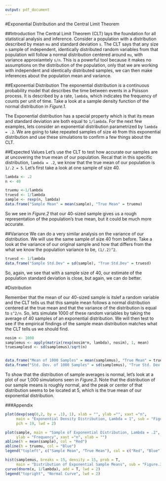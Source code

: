 ```yaml
---
output: pdf_document
---
```

#Exponential Distribution and the Central Limit Theorem

##Introduction
The Central Limit Theorem (CLT) lays the foundation for all statistical analysis and inference. Consider a population with a distribution described by mean `mu` and standard deviation `s`. The CLT says that any size `n` sample of independent, identically distributed random variables from that population will follow a normal distribution centered around `mu`, with variance approxiamtely `s/n`. This is a powerful tool because it makes no assumptions on the distribution of the population, only that we are working with independent and identically distributed samples, we can then make inferences about the population mean and variance.

##Exponential Distribution
The exponential distribution is a continuous probability model that describes the time between events in a Poisson process. It is described by a rate, `lambda`, which indicates the frequency of counts per unit of time. Take a look at a sample density function of the normal distribution in *Figure.1*.


The Exponential distribution has a special property which is that its mean and standard deviation are both equal to `1/lambda`. For the next few examples, lets consider an exponential distribution parametrized by `lambda = .2`. We are going to take repeated samples of size `40` from this exponential distribution and use these simulations to confirm a few things about the CLT.


##Expected Values
Let's use the CLT to test how accurate our samples are at uncovering the true mean of our population. Recal that in this specific distribution, `lambda = .2`, we know that the true mean of our population is `1/.2 = 5`. Let's first take a look at one sample of size 40.
```r
lambda <- .2
n <- 40

truemu <-1/lambda
truesd <- 1/lambda
sample <- rexp(n, lambda)
data.frame("Sample Mean" = mean(sample), "True Mean" = truemu)
```



So we see in *Figure.2* that our 40-sized sample gives us a rough representation of the population's true mean, but it could be much more accurate.

##Variance
We can do a very similar analysis on the variance of our distribution. We will use the same sample of size 40 from before. Take a look at the variance of our original sample and how that differs from the what we know the population variance to be, `(1/.2)^2`.

``` r
truesd <- 1/lambda
data.frame("Sample Std.Dev" = sd(sample), "True Std.Dev" = truesd)
```
So, again, we see that with a sample size of 40, our estimate of the population standard deviation is close, but again, we can do better.


#Distribution

Remember that the mean of our 40-sized sample is itslef a random variable and the CLT tells us that this sample mean follows a normal distribution centered at the true mean and that the variance of the distribution is equal to `s^2/n`. So, lets simulate 1000 of these random variables by taking the average of 40 samples of an exponential distribution. We will then test to see if the empirical findings of the sample mean distribution matches what the CLT tells us we should find.
``` r
nosim <- 1000
samplemus <- apply(matrix(rexp(nosim*n, lambda), nosim), 1, mean)
truesamplesd <- sd(samplemus)/sqrt(n) 


data.frame("Mean of 1000 Samples" = mean(samplemus), "True Mean" = truemu)
data.frame("Std. Dev. of 1000 Samples" = sd(samplemus), "True Std. Dev." = truesamplesd)
```

To show that the distribution of sample averages is normal, let's look at a plot of our 1,000 simulations seen in *Figure.3*. Note that the distribution of our sample means is roughly normal, and the peak or center of that distribution seems to be located at 5, which is the true mean of our exponential distribution.

###Appendix
```r
plot(dexp(seq(0,2, by = .1), 1), xlab = "", ylab ="", xaxt ="n",
     main = "Exponential Density Distribution, Lambda = 1", sub = "Figure.1",
     pch = 19, lwd = 2)
```

```r
plot(sample, main = "Sample of Exponential Distribution, Lambda = .2", sub = "Figure.2", 
     ylab = "Frequency", xaxt ="n", xlab = "")
abline(h = mean(sample), col = "Red")
abline(h = truemu, col = "Blue")
legend("topleft", c("Sample Mean", "True Mean"), col = c("Red", "Blue"), lwd = 1, cex = .7)
```

```r
hist(samplemus, breaks = 15, density = 15, prob = T, 
     main = "Distribution of Exponential Sample Means", sub = "Figure.3", xlab = "", ylab = "", yaxt ="n")
curve(dnorm(x, 1/lambda), add = T, lwd = 2)
legend("topright", "Normal Curve", lwd = 2)
```

